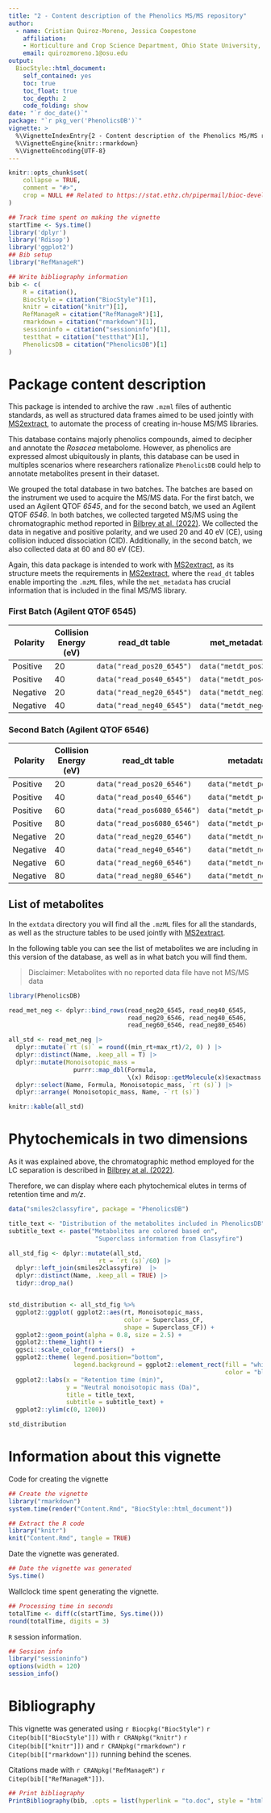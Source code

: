 ```yaml
---
title: "2 - Content description of the Phenolics MS/MS repository"
author: 
  - name: Cristian Quiroz-Moreno, Jessica Coopestone
    affiliation:
    - Horticulture and Crop Science Department, Ohio State University, US 
    email: quirozmoreno.1@osu.edu
output: 
  BiocStyle::html_document:
    self_contained: yes
    toc: true
    toc_float: true
    toc_depth: 2
    code_folding: show
date: "`r doc_date()`"
package: "`r pkg_ver('PhenolicsDB')`"
vignette: >
  %\VignetteIndexEntry{2 - Content description of the Phenolics MS/MS repository}
  %\VignetteEngine{knitr::rmarkdown}
  %\VignetteEncoding{UTF-8}  
---
```


```r
knitr::opts_chunk$set(
    collapse = TRUE,
    comment = "#>",
    crop = NULL ## Related to https://stat.ethz.ch/pipermail/bioc-devel/2020-April/016656.html
)
```


```r
## Track time spent on making the vignette
startTime <- Sys.time()
library('dplyr')
library('Rdisop')
library('ggplot2')
## Bib setup
library("RefManageR")

## Write bibliography information
bib <- c(
    R = citation(),
    BiocStyle = citation("BiocStyle")[1],
    knitr = citation("knitr")[1],
    RefManageR = citation("RefManageR")[1],
    rmarkdown = citation("rmarkdown")[1],
    sessioninfo = citation("sessioninfo")[1],
    testthat = citation("testthat")[1],
    PhenolicsDB = citation("PhenolicsDB")[1]
)

```

# Package content description


This package is intended to archive the raw `.mzml` files of authentic
standards, as well as structured data frames aimed to be used jointly
with [MS2extract](https://cooperstonelab.github.io/MS2extract/), to
automate the process of creating in-house MS/MS libraries.

This database contains majorly phenolics compounds, aimed to decipher
and annotate the *Rosacea* metabolome. However, as phenolics are
expressed almost ubiquitously in plants, this database can be used in
multiples scenarios where researchers rationalize `PhenolicsDB` could
help to annotate metabolites present in their dataset.

We grouped the total database in two batches. The batches are based on
the instrument we used to acquire the MS/MS data. For the first batch,
we used an Agilent QTOF *6545*, and for the second batch, we used an
Agilent QTOF *6546*. In both batches, we collected targeted MS/MS using
the chromatographic method reported in [Bilbrey at al.
(2022)](https://nph.onlinelibrary.wiley.com/doi/full/10.1111/nph.17693).
We collected the data in negative and positive polarity, and we used 20 and
40 eV (CE), using collision induced dissociation (CID). Additionally, in
the second batch, we also collected data at 60 and 80 eV (CE). 

Again, this data package is intended to work with 
[MS2extract](https://cooperstonelab.github.io/MS2extract/), as its structure
meets the requirements in 
[MS2extract](https://cooperstonelab.github.io/MS2extract/), where the
`read_dt` tables enable importing the `.mzML` files, while the `met_metadata`
has crucial information that is included in the final MS/MS library.

### First Batch (Agilent QTOF 6545)

| Polarity | Collision Energy (eV) | read_dt table               | met_metadata table           |
|--------------|-------------|---------------------|----------------------|
| Positive | 20                    | `data("read_pos20_6545")` | `data("metdt_pos20_6545")` |
| Positive | 40                    | `data("read_pos40_6545")` | `data("metdt_pos40_6545")` |
| Negative | 20                    | `data("read_neg20_6545")` | `data("metdt_neg20_6545")` |
| Negative | 40                    | `data("read_neg40_6545")` |` data("metdt_neg40_6545")` |

### Second Batch (Agilent QTOF 6546)

| Polarity | Collision Energy (eV) | read_dt table                 | metadata table           |
|--------------|-------------|----------------------|----------------------|
| Positive | 20                    | `data("read_pos20_6546")`   | `data("metdt_pos20_6546")` |
| Positive | 40                    | `data("read_pos40_6546")`   | `data("metdt_pos40_6546")` |
| Positive | 60                    | `data("read_pos6080_6546")` | `data("metdt_pos60_6546")` |
| Positive | 80                    | `data("read_pos6080_6546")` | `data("metdt_pos80_6546")` |
| Negative | 20                    | `data("read_neg20_6546")`   | `data("metdt_neg20_6546")` |
| Negative | 40                    | `data("read_neg40_6546")`   | `data("metdt_neg40_6546")` |
| Negative | 60                    | `data("read_neg60_6546")`   | `data("metdt_neg60_6546")` |
| Negative | 80                    | `data("read_neg80_6546")`   | `data("metdt_neg80_6546")` |

## List of metabolites

In the `extdata` directory you will find all the `.mzML` files for all the
standards, as well as the structure tables to be used jointly with
[MS2extract](https://cooperstonelab.github.io/MS2extract/).

In the following table you can see the list of metabolites we are
including in this version of the database, as well as in what batch you
will find them.

> Disclaimer: Metabolites with no reported data file have not MS/MS data

```r
library(PhenolicsDB)

read_met_neg <- dplyr::bind_rows(read_neg20_6545, read_neg40_6545, 
                                 read_neg20_6546, read_neg40_6546, 
                                 read_neg60_6546, read_neg80_6546)

all_std <- read_met_neg |> 
  dplyr::mutate(`rt (s)` = round((min_rt+max_rt)/2, 0) ) |> 
  dplyr::distinct(Name, .keep_all = T) |> 
  dplyr::mutate(Monoisotopic_mass = 
                  purrr::map_dbl(Formula,
                                 \(x) Rdisop::getMolecule(x)$exactmass  ) ) |> 
  dplyr::select(Name, Formula, Monoisotopic_mass, `rt (s)`) |> 
  dplyr::arrange( Monoisotopic_mass, Name, -`rt (s)`)

knitr::kable(all_std)
```

# Phytochemicals in two dimensions

As it was explained above, the chromatographic method employed for the 
LC separation is described in [Bilbrey at al.
(2022)](https://nph.onlinelibrary.wiley.com/doi/full/10.1111/nph.17693).

Therefore, we can display where each phytochemical elutes in terms of
retention time and *m/z*.

```r
data("smiles2classyfire", package = "PhenolicsDB")

title_text <- "Distribution of the metabolites included in PhenolicsDB"
subtitle_text <- paste("Metabolites are colored based on", 
                        "Superclass information from Classyfire")

all_std_fig <- dplyr::mutate(all_std, 
                         rt = `rt (s)`/60) |> 
  dplyr::left_join(smiles2classyfire)  |> 
  dplyr::distinct(Name, .keep_all = TRUE) |> 
  tidyr::drop_na()


std_distribution <- all_std_fig %>%
  ggplot2::ggplot( ggplot2::aes(rt, Monoisotopic_mass, 
                                color = Superclass_CF,
                                shape = Superclass_CF)) +
  ggplot2::geom_point(alpha = 0.8, size = 2.5) + 
  ggplot2::theme_light() + 
  ggsci::scale_color_frontiers()  +
  ggplot2::theme( legend.position="bottom",
                  legend.background = ggplot2::element_rect(fill = "white",
                                                            color = "black")) +
  ggplot2::labs(x = "Retention time (min)",
                y = "Neutral monoisotopic mass (Da)",
                title = title_text,
                subtitle = subtitle_text) +
  ggplot2::ylim(c(0, 1200))

std_distribution
```


# Information about this vignette

Code for creating the vignette

```r
## Create the vignette
library("rmarkdown")
system.time(render("Content.Rmd", "BiocStyle::html_document"))

## Extract the R code
library("knitr")
knit("Content.Rmd", tangle = TRUE)
```

Date the vignette was generated.

```r
## Date the vignette was generated
Sys.time()
```

Wallclock time spent generating the vignette.

```r
## Processing time in seconds
totalTime <- diff(c(startTime, Sys.time()))
round(totalTime, digits = 3)
```

`R` session information.

```r
## Session info
library("sessioninfo")
options(width = 120)
session_info()
```



# Bibliography

This vignette was generated using `r Biocpkg("BiocStyle")` `r Citep(bib[["BiocStyle"]])`
with `r CRANpkg("knitr")` `r Citep(bib[["knitr"]])` and `r CRANpkg("rmarkdown")` `r Citep(bib[["rmarkdown"]])` running behind the scenes.

Citations made with `r CRANpkg("RefManageR")` `r Citep(bib[["RefManageR"]])`.

```r
## Print bibliography
PrintBibliography(bib, .opts = list(hyperlink = "to.doc", style = "html"))
```
